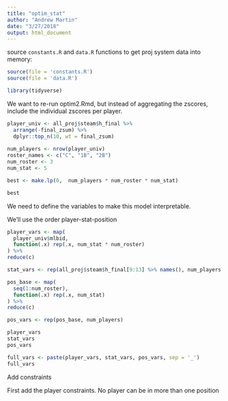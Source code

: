 ```yaml
---
title: "optim_stat"
author: "Andrew Martin"
date: "3/27/2018"
output: html_document
---
```


source `constants.R` and `data.R` functions to get proj system data into memory:
```r
source(file = 'constants.R')
source(file = 'data.R')

```

```r
library(tidyverse)

```

We want to re-run optim2.Rmd, but instead of aggregating the zscores, include the individual zscores per player.

```r

player_univ <- all_proj$steam$h_final %>% 
  arrange(-final_zsum) %>% 
  dplyr::top_n(10, wt = final_zsum)
  
num_players <- nrow(player_univ)
roster_names <- c("C", "1B", "2B")
num_roster <- 3
num_stat <- 5

best <- make.lp(0,  num_players * num_roster * num_stat)

best

```

We need to define the variables to make this model interpretable.

We'll use the order
player-stat-position

```r

player_vars <- map(
  player_univ$mlbid, 
  function(.x) rep(.x, num_stat * num_roster)
) %>% 
reduce(c)

stat_vars <- rep(all_proj$steam$h_final[9:13] %>% names(), num_players * num_roster)

pos_base <- map(
  seq(1:num_roster), 
  function(.x) rep(.x, num_stat)
) %>% 
reduce(c)

pos_vars <- rep(pos_base, num_players)

player_vars
stat_vars
pos_vars

full_vars <- paste(player_vars, stat_vars, pos_vars, sep = '_')
full_vars

```

Add constraints

First add the player constraints.
No player can be in more than one position
```r



```


